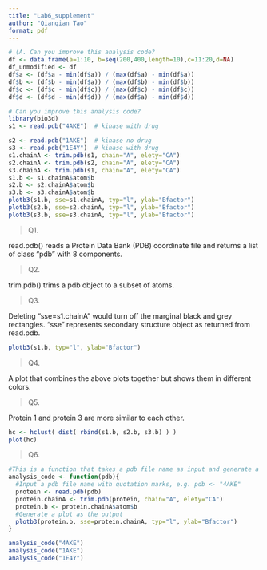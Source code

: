 ```yaml
---
title: "Lab6_supplement"
author: "Qianqian Tao"
format: pdf
---
```


```r
# (A. Can you improve this analysis code?
df <- data.frame(a=1:10, b=seq(200,400,length=10),c=11:20,d=NA)
df_unmodified <- df
df$a <- (df$a - min(df$a)) / (max(df$a) - min(df$a))
df$b <- (df$b - min(df$a)) / (max(df$b) - min(df$b))
df$c <- (df$c - min(df$c)) / (max(df$c) - min(df$c))
df$d <- (df$d - min(df$d)) / (max(df$a) - min(df$d)) 

```

```r
# Can you improve this analysis code?
library(bio3d)
s1 <- read.pdb("4AKE")  # kinase with drug

s2 <- read.pdb("1AKE")  # kinase no drug
s3 <- read.pdb("1E4Y")  # kinase with drug
s1.chainA <- trim.pdb(s1, chain="A", elety="CA")
s2.chainA <- trim.pdb(s2, chain="A", elety="CA")
s3.chainA <- trim.pdb(s1, chain="A", elety="CA")
s1.b <- s1.chainA$atom$b
s2.b <- s2.chainA$atom$b
s3.b <- s3.chainA$atom$b
plotb3(s1.b, sse=s1.chainA, typ="l", ylab="Bfactor")
plotb3(s2.b, sse=s2.chainA, typ="l", ylab="Bfactor")
plotb3(s3.b, sse=s3.chainA, typ="l", ylab="Bfactor")
```

>Q1.

read.pdb() reads a Protein Data Bank (PDB) coordinate file and returns a list of class "pdb" with 8 components.

>Q2.

trim.pdb() trims a pdb object to a subset of atoms.

>Q3. 

Deleting "sse=s1.chainA" would turn off the marginal black and grey rectangles. "sse" represents secondary structure object as returned from read.pdb.
```r
plotb3(s1.b, typ="l", ylab="Bfactor")
```
> Q4.

A plot that combines the above plots together but shows them in different colors. 

> Q5. 

Protein 1 and protein 3 are more similar to each other.

```r
hc <- hclust( dist( rbind(s1.b, s2.b, s3.b) ) )
plot(hc)
```

>Q6.

```r
#This is a function that takes a pdb file name as input and generate a plot as the output.
analysis_code <- function(pdb){
  #Input a pdb file name with quotation marks, e.g. pdb <- "4AKE"
  protein <- read.pdb(pdb)
  protein.chainA <- trim.pdb(protein, chain="A", elety="CA")
  protein.b <- protein.chainA$atom$b
  #Generate a plot as the output
  plotb3(protein.b, sse=protein.chainA, typ="l", ylab="Bfactor")
}

analysis_code("4AKE")
analysis_code("1AKE")
analysis_code("1E4Y")


```

